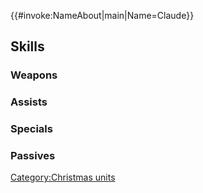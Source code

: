 {{#invoke:NameAbout|main|Name=Claude}}{{HeroPage Tabs}}
{{Hero Infobox
|Name=Claude
|Title=Yuletide Schemer
|WeaponType=Colorless Bow
|MoveType=Armored
|Origin=Fire Emblem: Three Houses
|Gender=Male
|actorEN=Joe Zieja
|actorJP=豊永利行
|artist=ニジハヤシ
|additionDate=December 14, 2023
|releaseDate=December 14, 2023
|cv1=12
|cv2=400100
|TagID=冬祭クロード
|InternalID=1039
|Properties=limited,tempest,specDisplay,hat
|description=Heir to House Riegan, leader of the Leicester Alliance, joining in Askr's winter festival in the role of envoy. Appears in Fire Emblem: Three Houses.
}}
{{Stats Page
|Lv1HP=19|Lv1ATK=13|Lv1SPD=7|Lv1DEF=10|Lv1RES=8
|GRHP=50|GRATK=70|GRSPD=90|GRDEF=50|GRRES=60
}}
==Skills==
===Weapons===
{{Weapons Table
|weapon1=Iron Bow
|weapon1Default=1
|weapon1Unlock=1
|weapon2=Steel Bow
|weapon2Default=2
|weapon2Unlock=2
|weapon3=Golden Yule Bow
|weapon3Default=3
|weapon3Unlock=3
|weapon4=Golden Yule Bow+
|weapon4Default=5
|weapon4Unlock=5
}}
===Assists===
{{Assists Table}}
===Specials===
{{Specials Table
|special1=Daylight
|special1Default=4
|special1Unlock=3
|special2=Sol
|special2Unlock=4
}}
===Passives===
{{Passives Table
|passiveA1=Atk/Spd Form 1
|passiveA2=Atk/Spd Form 2
|passiveA3=Atk/Spd Form 3
|passiveA1Unlock=1
|passiveA2Unlock=2
|passiveA3Unlock=4
|passiveB1=Chill Spd 1
|passiveB2=Chill Atk/Spd 1
|passiveB3=Chill Atk/Spd 2
|passiveB1Unlock=3
|passiveB2Unlock=4
|passiveB3Unlock=5
}}
{{Heroes Navbox}}
[[Category:Christmas units]]
